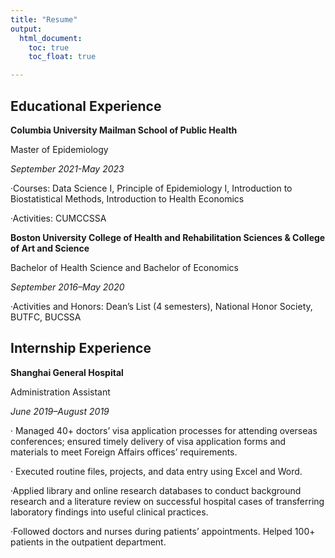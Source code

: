 ```yaml
---
title: "Resume"
output: 
  html_document:
    toc: true
    toc_float: true

---
```




##  Educational Experience

**Columbia University Mailman School of Public Health **

Master of Epidemiology

*September 2021-May 2023*

·Courses: Data Science I, Principle of Epidemiology I,
Introduction to Biostatistical Methods, Introduction to Health Economics

·Activities: CUMCCSSA




**Boston University College of Health and Rehabilitation Sciences & College of Art and Science**     

Bachelor of Health Science and Bachelor of Economics

*September 2016–May 2020*

·Activities and Honors: Dean’s List (4 semesters), National Honor Society, BUTFC, BUCSSA



##  Internship Experience

**Shanghai General Hospital**

Administration Assistant

*June 2019–August 2019*

· Managed 40+ doctors’ visa application processes for attending overseas conferences; ensured timely delivery of visa application forms and materials to meet Foreign Affairs offices’ requirements.

· Executed routine files, projects, and data entry using Excel and Word.

·Applied library and online research databases to conduct background research and a literature review on successful
hospital cases of transferring laboratory findings into useful clinical practices.

·Followed doctors and nurses during patients’ appointments. Helped 100+ patients in the outpatient department.


